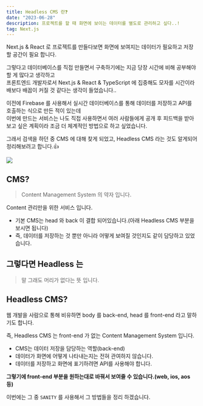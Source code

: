 ```yaml
---
title: Headless CMS 란❓
date: "2023-06-28"
description: 프로젝트를 할 때 화면에 보이는 데이터를 별도로 관리하고 싶다..!
tag: Next.js
---
```


Next.js & React 로 프로젝트를 만들다보면 화면에 보여지는 데이터가 필요하고 저장할 공간이 필요 합니다.

그렇다고 데이터베이스를 직접 만들면서 구축하기에는 지금 당장 시간에 비해 공부해야 할 게 많다고 생각하고 <br/>
프론트엔드 개발자로서 Next.js & React & TypeScript 에 집중해도 모자를 시간이라 배보다 배꼽이 커질 것 같다는 생각이 들었습니다..

이전에 Firebase 를 사용해서 실시간 데이터베이스를 통해 데이터를 저장하고 API를 호출하는 식으로 만든 적이 있는데 <br/>
이번에 만드는 서비스는 나도 직접 사용하면서 여러 사람들에게 공개 후 피드백을 받아보고 싶은 계획이라 조금 더 체계적인 방법으로 하고 싶었습니다.

그래서 검색을 하던 중 CMS 에 대해 찾게 되었고, Headless CMS 라는 것도 알게되어 정리해보려고 합니다.👍

![](https://github.com/Choi-HyunHo/blog/assets/87301268/75666c01-08f6-4f81-ade0-ed6ce9101e5e)

## CMS?

> Content Management System 의 약자 입니다.

Content 관리만을 위한 서비스 입니다.

-   기본 CMS는 head 와 back 이 결합 되어있습니다.(아래 Headless CMS 부분을 보시면 됩니다)
-   즉, 데이터를 저장하는 것 뿐만 아니라 어떻게 보여질 것인지도 같이 담당하고 있었습니다.

## 그렇다면 Headless 는

> 말 그래도 머리가 없다는 뜻 입니다.

## Headless CMS?

웹 개발을 사람으로 통해 비유하면 body 를 back-end, head 를 front-end 라고 말하기도 합니다.

즉, Headless CMS 는 front-end 가 없는 Content Management System 입니다.

-   CMS는 데이터 저장을 담당하는 역할(back-end)
-   데이터가 화면에 어떻게 나타내는지는 전혀 관여하지 않습니다.
-   데이터를 저장하고 화면에 표기하려면 API를 사용해야 합니다.

**그렇기에 front-end 부분을 원하는대로 바꿔서 보여줄 수 있습니다.(web, ios, aos 등)**

이번에는 그 중 `SANITY` 를 사용해서 그 방법들을 정리 하겠습니다.
